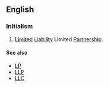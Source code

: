 ==English==

{{wikipedia}}

===Initialism===
{{rfc-header|Initialism}}
{{head|en|initialism}}

# {{context|business|legal|lang=en}} [[limited|Limited]] [[liability|Liability]] Limited [[partnership|Partnership]].

====See also====
* [[LP]]
* [[LLP]]
* [[LLC]]